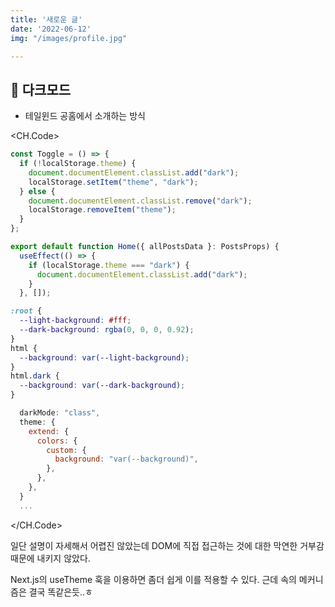 ```yaml
---
title: '새로운 글'
date: '2022-06-12'
img: "/images/profile.jpg"

---
```


## 🌙 **다크모드**
- 테일윈드 공홈에서 소개하는 방식

<CH.Code>
```js navbar.tsx
const Toggle = () => {
  if (!localStorage.theme) {
    document.documentElement.classList.add("dark");
    localStorage.setItem("theme", "dark");
  } else {
    document.documentElement.classList.remove("dark");
    localStorage.removeItem("theme");
  }
};
```
```js index.tsx
export default function Home({ allPostsData }: PostsProps) {
  useEffect(() => {
    if (localStorage.theme === "dark") {
      document.documentElement.classList.add("dark");
    }
  }, []);
```
```css global.css
:root {
  --light-background: #fff;
  --dark-background: rgba(0, 0, 0, 0.92);
}
html {
  --background: var(--light-background);
}
html.dark {
  --background: var(--dark-background);
}
```
```js tailwind.config.js
  darkMode: "class",
  theme: {
    extend: {
      colors: {
        custom: {
          background: "var(--background)",
        },
      },
    },
  }
  ...
```
</CH.Code>

일단 설명이 자세해서 어렵진 않았는데
DOM에 직접 접근하는 것에 대한 막연한 거부감 때문에 내키지 않았다.  


Next.js의 useTheme 훅을 이용하면 좀더 쉽게 이를 적용할 수 있다.
근데 속의 메커니즘은 결국 똑같은듯..ㅎ
